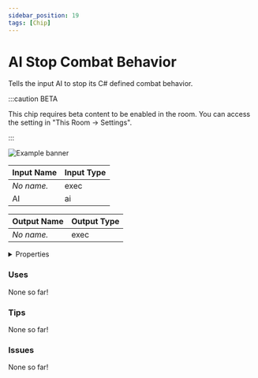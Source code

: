 ```yaml
---
sidebar_position: 19
tags: [Chip]
---
```


# AI Stop Combat Behavior

Tells the input AI to stop its C# defined combat behavior.

:::caution BETA

This chip requires beta content to be enabled in the room. You can access the setting in "This Room -> Settings".

:::

![Example banner](./assets/6e244bf2-cf71-4baa-912d-3e61c7fcd1be.svg)

| Input Name | Input Type |
|-----------|-----------|
| *No name.* | exec |
| AI | ai |

| Output Name | Output Type |
|-----------|-----------|
| *No name.* | exec |


<details>
  <summary>Properties</summary>
  <div>
    <div>
    <table>
      <thead>
        <tr>
          <th>Is beta required?</th>
          <th>✅</th>
        </tr>
        <tr>
          <th>Is this chip a trolling risk?</th>
          <th>❌</th>
        </tr>
        <tr>
          <th>Chip UUPD</th>
          <th>._uuid</th>
        </tr>
      </thead>
    </table>
    </div>
  </div>
</details>

### Uses

None so far!

### Tips

None so far!

### Issues

None so far!